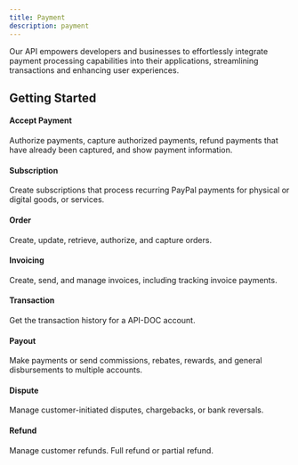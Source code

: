 ```yaml
---
title: Payment
description: payment
---
```


Our API empowers developers and businesses to effortlessly integrate payment processing capabilities into their applications, streamlining transactions and enhancing user experiences.

## Getting Started

<div className="grid-system">
  <div className="shadow-lg p-4 grid-card border  rounded-[12px] ">
    <h4>Accept Payment</h4>
    <p className="text-[#8E8FA3]">Authorize payments, capture authorized payments, refund payments that have already been captured, and show payment information.</p>
  </div>
  <div className="shadow-lg p-4 grid-card border  rounded-[12px] ">
    <h4>Subscription</h4>
    <p className="text-[#8E8FA3]">Create subscriptions that process recurring PayPal payments for physical or digital goods, or services.</p>
  </div>
  <div className="shadow-lg p-4 grid-card border  rounded-[12px] ">
    <h4>Order</h4>
    <p className="text-[#8E8FA3]">Create, update, retrieve, authorize, and capture orders.</p>
  </div>
  <div className="shadow-lg p-4 grid-card border  rounded-[12px] ">
    <h4>Invoicing</h4>
    <p className="text-[#8E8FA3]">Create, send, and manage invoices, including tracking invoice payments.</p>
  </div>
  <div className="shadow-lg p-4 grid-card border  rounded-[12px] ">
    <h4>Transaction</h4>
    <p className="text-[#8E8FA3]">Get the transaction history for a API-DOC account.</p>
  </div>
  <div className="shadow-lg p-4 grid-card border  rounded-[12px] ">
    <h4>Payout</h4>
    <p className="text-[#8E8FA3]">Make payments or send commissions, rebates, rewards, and general disbursements to multiple accounts.</p>
  </div>
  <div className="shadow-lg p-4 grid-card border  rounded-[12px] ">
    <h4>Dispute</h4>
    <p className="text-[#8E8FA3]">Manage customer-initiated disputes, chargebacks, or bank reversals.</p>
  </div>
  <div className="shadow-lg p-4 grid-card border  rounded-[12px] ">
    <h4>Refund</h4>
    <p className="text-[#8E8FA3]">Manage customer refunds. Full refund or partial refund.</p>
  </div>
</div>

<DocsFooter />
